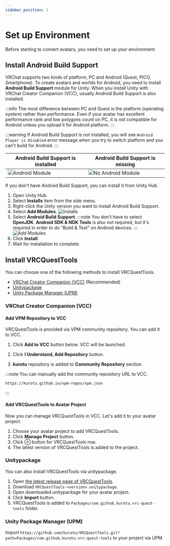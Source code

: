 ---
sidebar_position: 1
---


# Set up Environment

Before starting to convert avatars, you need to set up your environment.

## Install Android Build Support

VRChat supports two kinds of platform, PC and Android (Quest, PICO, Smartphone).
To create avatars and worlds for Android, you need to install **Android Build Support** module for Unity.
When you install Unity with VRChat Creator Companion (VCC), usually Android Build Support is also installed.

:::info
The most difference between PC and Quest is the platform (operating system) rather than performance.
Even if your avatar has excellent performance rank and low polygons count on PC, it is not compatible for Android unless you upload it for Android platform.
:::

:::warning
If Android Build Support is not installed, you will see `Android Player is Disabled` error message when you try to switch platform and you can't build for Android.
:::

| Android Build Support is installed | Android Build Support is missing |
|---|---|
| ![Android Module](/img/unity_android_ok.png) | ![No Android Module](/img/unity_android_ng.png) |

If you don't have Android Build Support, you can install it from Unity Hub.

1. Open Unity Hub.
2. Select **Installs** item from the side menu.
3. Right-click the Unity version you want to install Android Build Support.
4. Select **Add Modules**.
    ![Installs](/img/unity-hub_installs.png)
5. Select **Android Build Support**.
    :::note
    You don't have to select **OpenJDK**. **Android SDK & NDK Tools** is also not required, but it's required in order to do "Build & Test" on Android devices.
    :::
    ![Add Modules](/img/unity-hub_add-modules.png)
6. Click **Install**.
7. Wait for installation to complete.

## Install VRCQuestTools

You can choose one of the following methods to install VRCQuestTools.
- [VRChat Creator Companion (VCC)](#vrchat-creator-companion-vcc) (Recommended)
- [Unitypackage](#unitypackage)
- [Unity Package Manager (UPM)](#unity-package-manager-upm)

### VRChat Creator Companion (VCC)

#### Add VPM Repository to VCC

VRCQuestTools is provided via VPM community repository. You can add it to VCC.

1. Click **Add to VCC** button below. VCC will be launched.
    <AddToVccLink className="button button--primary button--lg" />

2. Click **I Understand, Add Repository** button.
3. **kurotu** repository is added to **Community Repository** section.

:::note
You can manually add the community repository URL to VCC.

```
https://kurotu.github.io/vpm-repos/vpm.json
```
:::

#### Add VRCQuestTools to Avatar Project

Now you can manage VRCQuestTools in VCC. Let's add it to your avatar project.

1. Choose your avatar project to add VRCQuestTools.
2. Click **Manage Project** button.
3. Click ⊕ button for VRCQuestTools row.
4. The latest version of VRCQuestTools is added to the project.

### Unitypackage

You can also install VRCQuestTools via unitypackage.

1. Open [the latest release page of VRCQuestTools](https://github.com/kurotu/VRCQuestTools/releases/latest).
2. Download `VRCQuestTools-<version>.unitypackage`.
3. Open downloaded unitypackage for your avatar project.
4. Click **Import** button.
5. VRCQuestTools is added to `Packages/com.github.kurotu.vrc-quest-tools` folder.

### Unity Package Manager (UPM)

Import `https://github.com/kurotu/VRCQuestTools.git?path=Packages/com.github.kurotu.vrc-quest-tools` to your project via UPM.
